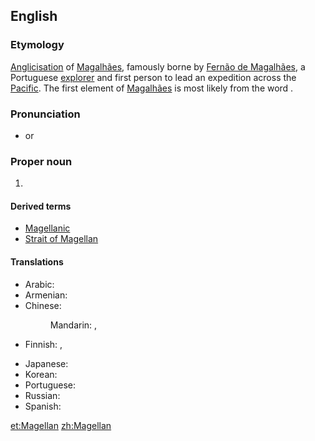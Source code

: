 ==English==
{{wikipedia|Ferdinand Magellan}}

===Etymology===
[[anglicisation|Anglicisation]] of {{etyl|pt|en}} [[Magalhães]], famously borne by [[w:Fernão de Magalhães|Fernão de Magalhães]], a Portuguese [[explorer]] and first person to lead an expedition across the [[Pacific]].  The first element of [[Magalhães]] is most likely from the {{etyl|xce|en}} word {{term|magal|lang=xce}}.

===Pronunciation===
* {{IPA|/məˈɡelən/|lang=en}} or {{IPA|/məˈdʒɛlən/|lang=en}}

===Proper noun===
{{en-proper noun|-|s}}

# {{surname}}

====Derived terms====
* [[Magellanic]]
* [[Strait of Magellan]]

====Translations====
{{trans-top|surname}}
* Arabic: {{t|ar|ماجلان|m|tr=majilaan, magilaan|sc=Arab}}
* Armenian: {{t|hy|Մագելան|tr=Magelan}}
* Chinese:
*: Mandarin: {{t+|cmn|麥哲倫|sc=Hani}}, {{t|cmn|麦哲伦|tr=Màizhélún|sc=Hani}}
* Finnish: {{qualifier|the explorer and surname Magalhães}} {{t|fi|Magalhães}}, {{qualifier|surname Magellan}} {{t|fi|Magellan}}
{{trans-mid}}
* Japanese: {{t|ja|マゼラン|tr=Mazeran|sc=Jpan}}
* Korean: {{t|ko|마젤란|tr=Majellan|sc=Kore}}
* Portuguese: {{t|pt|Magalhães|m}}
* Russian: {{t|ru|Магеллан|m|tr=Magellán}}
* Spanish: {{t|es|Magallanes|m}}
{{trans-bottom}}

[[et:Magellan]]
[[zh:Magellan]]